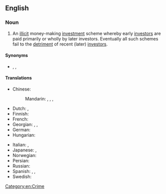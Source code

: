 {{also|pyramid-scheme}}
==English==
{{wikipedia}}

===Noun===
{{en-noun}}

# An [[illicit]] money-making [[investment]] scheme whereby early [[investors]] are paid primarily or wholly by later investors. Eventually all such schemes fail to the [[detriment]] of recent (later) [[investors]].

====Synonyms====
* {{l|en|Ponzi scam}}, {{l|fi|Ponzi scheme}}, {{l|en|pyramid selling scheme}}

====Translations====
{{trans-top|illicit money-making scheme}}
* Chinese:
*: Mandarin: {{t+|cmn|層壓式推銷|sc=Hani}}, {{t+|cmn|层压式推销|tr=céngyāshì tuīxiāo|sc=Hani}}, {{t|cmn|[[非法]][[傳銷]]}}, {{t|cmn|[[非法]][[传销]]|tr=fēifǎ chuánxiāo}}
* Dutch: {{t|nl|pyramidesysteem|n}}, {{t|nl|pyramidespel|n}}
* Finnish: {{t|fi|pyramidihuijaus}}
* French: {{t+|fr|vente pyramidale|f}}
* Georgian: {{t|ka|პირამიდის სქემა}}, {{t|ka|ფინანსური პირამიდის სქემა}}, {{t|ka|ფინანსური პირამიდა}}
* German: {{t+|de|Schneeballsystem|n}}
* Hungarian: {{t|hu|piramisjáték}}
{{trans-mid}}
* Italian: {{t|it|marketing piramidale}}, {{t|it|sistema piramidale}}
* Japanese: {{t|ja|無限連鎖講|tr=むげんれんさこう, mugenrensakō}}, {{t|ja|ネズミ講|tr=nezumikō}}
* Norwegian: {{t|no|pyramidespill|n}}
* Persian: {{t|fa|طرح هرمی|tr=tarh-e herami|sc=fa-Arab}}
* Russian: {{t+|ru|финансовая пирами́да}}
* Spanish: {{t|es|esquema de pirámide}}, {{t|es|esquema piramidal}}, {{t|es|estafa piramidal}}
* Swedish: {{t|sv|pyramidspel|n}}
{{trans-bottom}}

[[Category:en:Crime]]